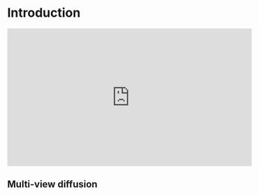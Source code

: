 # Introduction

<iframe
    width="560"
    height="315"
    src="https://www.youtube.com/embed/CliFk9sIB_0?si=pa09R0THNdAR1JOc"
    title="YouTube video player"
    frameborder="0"
    allow="accelerometer; autoplay; clipboard-write; encrypted-media; gyroscope; picture-in-picture; web-share"
    referrerpolicy="strict-origin-when-cross-origin"
    allowfullscreen
></iframe>


## Multi-view diffusion
